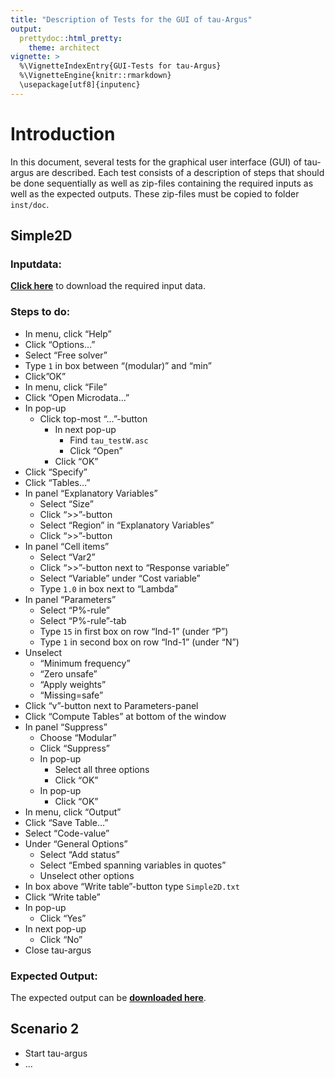 ```yaml
---
title: "Description of Tests for the GUI of tau-Argus"
output:
  prettydoc::html_pretty:
    theme: architect
vignette: >
  %\VignetteIndexEntry{GUI-Tests for tau-Argus}
  %\VignetteEngine{knitr::rmarkdown}
  \usepackage[utf8]{inputenc}
---
```


# Introduction

In this document, several tests for the graphical user interface (GUI) of tau-argus are described. Each test consists of a description of steps that should be done sequentially as well as zip-files containing the required inputs as well as the expected outputs. These zip-files must be copied to folder `inst/doc`.

## Simple2D

### Inputdata:

[**Click here**](Simple2D_InputData.zip) to download the required input data.

### Steps to do:

- In menu, click "Help"
- Click "Options..."
- Select "Free solver"
- Type `1` in box between "(modular)" and "min"
- Click"OK"
- In menu, click "File"
- Click "Open Microdata..." 
- In pop-up
    * Click top-most "..."-button
        * In next pop-up
            * Find `tau_testW.asc`
            * Click "Open"
        * Click "OK"
- Click "Specify"
- Click "Tables..."
- In panel "Explanatory Variables"
    * Select "Size"
    * Click ">>"-button
    * Select "Region" in "Explanatory Variables"
    * Click ">>"-button
- In panel "Cell items"
    * Select "Var2"
    * Click ">>"-button next to "Response variable"
    * Select "Variable" under "Cost variable"
    * Type `1.0` in box next to "Lambda"
- In panel "Parameters"
    * Select "P%-rule"
    * Select "P%-rule"-tab
    * Type `15` in first box on row "Ind-1" (under "P")
    * Type `1` in second box on row "Ind-1" (under "N")
- Unselect
    * "Minimum frequency"
    * "Zero unsafe"
    * "Apply weights"
    * "Missing=safe"
- Click "v"-button next to Parameters-panel
- Click "Compute Tables" at bottom of the window
- In panel "Suppress" 
    * Choose "Modular"
    * Click "Suppress"
    * In pop-up
        * Select all three options
        * Click "OK"
    * In pop-up 
        * Click "OK"
- In menu, click "Output"
- Click "Save Table..."
- Select "Code-value"
- Under "General Options"
    * Select "Add status"
    * Select "Embed spanning variables in quotes"
    * Unselect other options
- In box above "Write table"-button type `Simple2D.txt`
- Click "Write table"
- In pop-up
    * Click "Yes"
- In next pop-up
    * Click "No"
- Close tau-argus

### Expected Output:
The expected output can be [**downloaded here**](Simple2D_Expected_Output.zip).

## Scenario 2
* Start tau-argus
* ...
